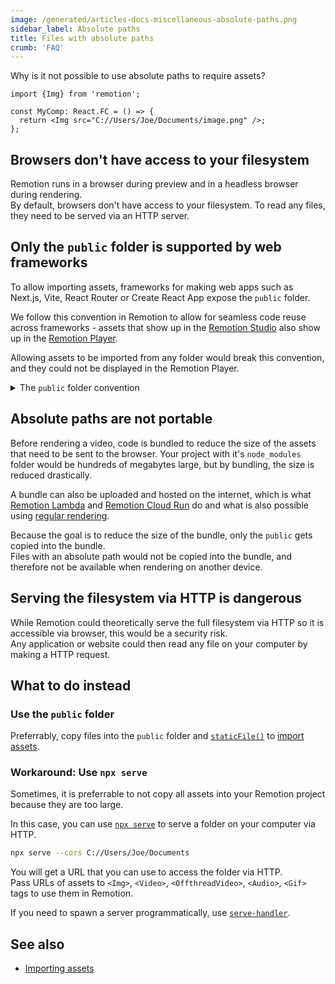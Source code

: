 ```yaml
---
image: /generated/articles-docs-miscellaneous-absolute-paths.png
sidebar_label: Absolute paths
title: Files with absolute paths
crumb: 'FAQ'
---
```


Why is it not possible to use absolute paths to require assets?

```tsx title="This does not work"
import {Img} from 'remotion';

const MyComp: React.FC = () => {
  return <Img src="C://Users/Joe/Documents/image.png" />;
};
```

## Browsers don't have access to your filesystem

Remotion runs in a browser during preview and in a headless browser during rendering.  
By default, browsers don't have access to your filesystem. To read any files, they need to be served via an HTTP server.

## Only the `public` folder is supported by web frameworks

To allow importing assets, frameworks for making web apps such as Next.js, Vite, React Router or Create React App expose the `public` folder.

We follow this convention in Remotion to allow for seamless code reuse across frameworks - assets that show up in the [Remotion Studio](/docs/studio) also show up in the [Remotion Player](/docs/player).

Allowing assets to be imported from any folder would break this convention, and they could not be displayed in the Remotion Player.

<details>
<summary>
The <code>public</code> folder convention
</summary>

Remotion implements a convention where the <code>public</code> folder in your project is exposed via HTTP server and can be accessed on the same domain as your development server.

In Next.js, React Router, and Vite, if you have a file `public/image.png`, you can access it via `"http://localhost:3000/image.png"`, or just `"/image.png"`

In Remotion you need to wrap the path in [`staticFile()`](/docs/staticfile), so it would be `staticFile("image.png")`.  
This ensures that assets are loaded correctly if the webpage is not served on the root path `/`, which is the case on [Remotion Lambda](/docs/lambda) and [Remotion Cloud Run](/docs/cloudrun).

By using `staticFile()`, you can import assets from the public folder, and it will automatically also work in Remotion Studio as well as React Router, Vite, Next.js and Create React App in case you are using the [Remotion Player](/docs/player).

</details>

## Absolute paths are not portable

Before rendering a video, code is bundled to reduce the size of the assets that need to be sent to the browser. Your project with it's `node_modules` folder would be hundreds of megabytes large, but by bundling, the size is reduced drastically.

A bundle can also be uploaded and hosted on the internet, which is what [Remotion Lambda](/docs/lambda) and [Remotion Cloud Run](/docs/cloudrun) do and what is also possible using [regular rendering](/docs/terminology/serve-url).

Because the goal is to reduce the size of the bundle, only the `public` gets copied into the bundle.  
Files with an absolute path would not be copied into the bundle, and therefore not be available when rendering on another device.

## Serving the filesystem via HTTP is dangerous

While Remotion could theoretically serve the full filesystem via HTTP so it is accessible via browser, this would be a security risk.  
Any application or website could then read any file on your computer by making a HTTP request.

## What to do instead

### Use the `public` folder

Preferrably, copy files into the `public` folder and [`staticFile()`](/docs/staticfile) to [import assets](/docs/assets).

### Workaround: Use `npx serve`

Sometimes, it is preferrable to not copy all assets into your Remotion project because they are too large.

In this case, you can use [`npx serve`](https://www.npmjs.com/package/serve) to serve a folder on your computer via HTTP.

```bash
npx serve --cors C://Users/Joe/Documents
```

You will get a URL that you can use to access the folder via HTTP.  
Pass URLs of assets to `<Img>`, `<Video>`, `<OffthreadVideo>`, `<Audio>`, `<Gif>` tags to use them in Remotion.

If you need to spawn a server programmatically, use [`serve-handler`](https://www.npmjs.com/package/serve-handler).

## See also

- [Importing assets](/docs/assets)
